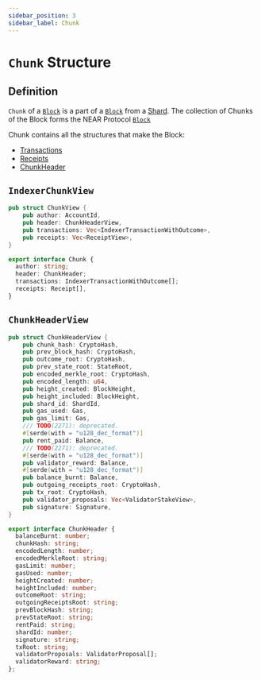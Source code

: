 ```yaml
---
sidebar_position: 3
sidebar_label: Chunk
---
```



# `Chunk` Structure

## Definition

`Chunk` of a [`Block`](./block.mdx) is a part of a [`Block`](./block.mdx) from a [Shard](./shard.mdx). The collection of Chunks of the Block forms the NEAR Protocol [`Block`](./block.mdx)

Chunk contains all the structures that make the Block:
- [Transactions](./transaction.mdx)
- [Receipts](./receipt.mdx)
- [ChunkHeader](#chunkheaderview)

## `IndexerChunkView`

<Tabs>
  <TabItem value="rust" label="Rust">

```rust links=1
pub struct ChunkView {
    pub author: AccountId,
    pub header: ChunkHeaderView,
    pub transactions: Vec<IndexerTransactionWithOutcome>,
    pub receipts: Vec<ReceiptView>,
}
```

  </TabItem>
  <TabItem value="typescript" label="TypeScript">

```ts links=1
export interface Chunk {
  author: string;
  header: ChunkHeader;
  transactions: IndexerTransactionWithOutcome[];
  receipts: Receipt[],
}
```

  </TabItem>
</Tabs>

## `ChunkHeaderView`

<Tabs>
  <TabItem value="rust" label="value">

```rust links=1
pub struct ChunkHeaderView {
    pub chunk_hash: CryptoHash,
    pub prev_block_hash: CryptoHash,
    pub outcome_root: CryptoHash,
    pub prev_state_root: StateRoot,
    pub encoded_merkle_root: CryptoHash,
    pub encoded_length: u64,
    pub height_created: BlockHeight,
    pub height_included: BlockHeight,
    pub shard_id: ShardId,
    pub gas_used: Gas,
    pub gas_limit: Gas,
    /// TODO(2271): deprecated.
    #[serde(with = "u128_dec_format")]
    pub rent_paid: Balance,
    /// TODO(2271): deprecated.
    #[serde(with = "u128_dec_format")]
    pub validator_reward: Balance,
    #[serde(with = "u128_dec_format")]
    pub balance_burnt: Balance,
    pub outgoing_receipts_root: CryptoHash,
    pub tx_root: CryptoHash,
    pub validator_proposals: Vec<ValidatorStakeView>,
    pub signature: Signature,
}
```

  </TabItem>
  <TabItem value="typescript" value="TypeScript">

```ts links=1
export interface ChunkHeader {
  balanceBurnt: number;
  chunkHash: string;
  encodedLength: number;
  encodedMerkleRoot: string;
  gasLimit: number;
  gasUsed: number;
  heightCreated: number;
  heightIncluded: number;
  outcomeRoot: string;
  outgoingReceiptsRoot: string;
  prevBlockHash: string;
  prevStateRoot: string;
  rentPaid: string;
  shardId: number;
  signature: string;
  txRoot: string;
  validatorProposals: ValidatorProposal[];
  validatorReward: string;
};
```

  </TabItem>
</Tabs>
